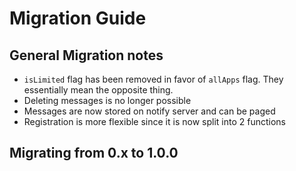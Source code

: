 
# Migration Guide

## General Migration notes

- `isLimited` flag has been removed in favor of `allApps` flag. They essentially mean the opposite thing.
- Deleting messages is no longer possible
- Messages are now stored on notify server and can be paged
- Registration is more flexible since it is now split into 2 functions

## Migrating from 0.x to 1.0.0

<Migration />
